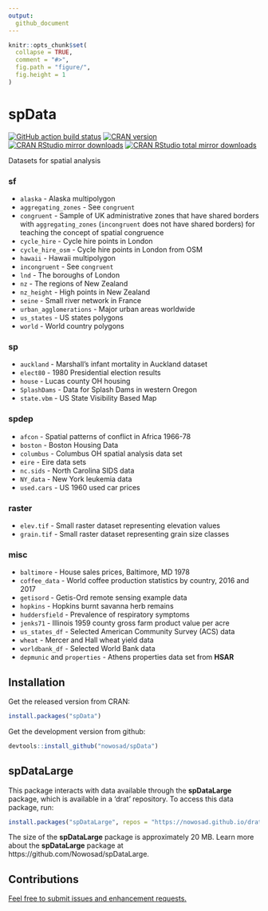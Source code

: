 ```yaml
---
output:
  github_document
---
```

<!-- README.md is generated from README.Rmd. Please edit that file -->

```r
knitr::opts_chunk$set(
  collapse = TRUE,
  comment = "#>",
  fig.path = "figure/",
  fig.height = 1
)
```

# spData 

[![GitHub action build status](https://github.com/Nowosad/spData/workflows/pkgdown/badge.svg)](https://github.com/Nowosad/spData/actions)
[![CRAN version](https://www.r-pkg.org/badges/version/spData)](https://cran.r-project.org/package=spData)
[![CRAN RStudio mirror downloads](https://cranlogs.r-pkg.org/badges/spData)](https://cran.r-project.org/package=spData)
[![CRAN RStudio total mirror downloads](https://cranlogs.r-pkg.org/badges/grand-total/spData)](https://cran.r-project.org/package=spData)

Datasets for spatial analysis

### **sf**

- `alaska` - Alaska multipolygon
- `aggregating_zones` - See `congruent`
- `congruent` - Sample of UK administrative zones that have shared borders with `aggregating_zones` (`incongruent` does not have shared borders) for teaching the concept of spatial congruence
- `cycle_hire` - Cycle hire points in London
- `cycle_hire_osm` - Cycle hire points in London from OSM
- `hawaii` - Hawaii multipolygon
- `incongruent` - See `congruent`
- `lnd` - The boroughs of London
- `nz` - The regions of New Zealand
- `nz_height` - High points in New Zealand
- `seine` - Small river network in France 
- `urban_agglomerations` - Major urban areas worldwide
- `us_states` - US states polygons
- `world` - World country polygons

### **sp**

- `auckland` - Marshall's infant mortality in Auckland dataset
- `elect80` - 1980 Presidential election results
- `house` - Lucas county OH housing
- `SplashDams` - Data for Splash Dams in western Oregon
- `state.vbm` - US State Visibility Based Map

### **spdep**

- `afcon` - Spatial patterns of conflict in Africa 1966-78
- `boston` - Boston Housing Data
- `columbus` - Columbus OH spatial analysis data set
- `eire` - Eire data sets
- `nc.sids` - North Carolina SIDS data
- `NY_data` - New York leukemia data
- `used.cars` - US 1960 used car prices

### **raster**

- `elev.tif` - Small raster dataset representing elevation values
- `grain.tif` - Small raster dataset representing grain size classes

### misc

- `baltimore` - House sales prices, Baltimore, MD 1978
- `coffee_data` - World coffee production statistics by country, 2016 and 2017
- `getisord` - Getis-Ord remote sensing example data
- `hopkins` - Hopkins burnt savanna herb remains
- `huddersfield` - Prevalence of respiratory symptoms
- `jenks71` - Illinois 1959 county gross farm product value per acre
- `us_states_df` - Selected American Community Survey (ACS) data
- `wheat` - Mercer and Hall wheat yield data
- `worldbank_df` - Selected World Bank data
- `depmunic` and `properties` - Athens properties data set from **HSAR**

## Installation

Get the released version from CRAN:

```R
install.packages("spData")
```

Get the development version from github:

```R
devtools::install_github("nowosad/spData")
```

## spDataLarge

This package interacts with data available through the **spDataLarge** package, which is available in a 'drat' repository. 
To access this data package, run:

```R
install.packages("spDataLarge", repos = "https://nowosad.github.io/drat/", type = "source")
```

The size of the **spDataLarge** package is approximately 20 MB.
Learn more about the **spDataLarge** package at https://github.com/Nowosad/spDataLarge.

## Contributions

[Feel free to submit issues and enhancement requests.](https://github.com/Nowosad/spData/issues)
